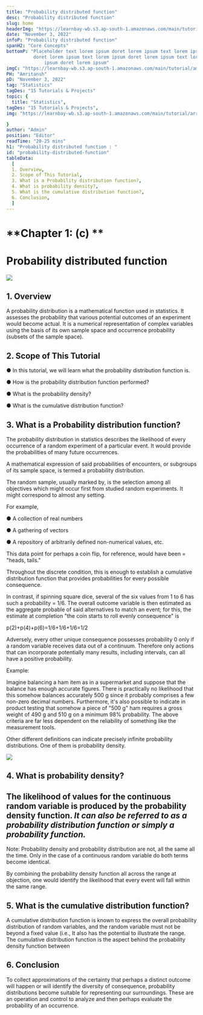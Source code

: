 ```yaml
---
title: "Probability distributed function"
desc: "Probability distributed function"
slug: home
headerImg: "https://learnbay-wb.s3.ap-south-1.amazonaws.com/main/tutorial/python.png"
date: "November 3, 2022"
infoP: "Probability distributed function"
spanH2: "Core Concepts"
bottomP: "Placeholder text lorem ipsum doret lorem ipsum text lorem ipsum
          doret lorem ipsum text lorem ipsum doret lorem ipsum text lorem
              ipsum doret lorem ipsum"
imgC: "https://learnbay-wb.s3.ap-south-1.amazonaws.com/main/tutorial/amritansh.png"
PH: "Amritansh"
pD: "November 3, 2022"
tag: "Statistics"
tagDes: "15 Tutorials & Projects"
topic: {
  title: "Statistics",
tagDes: "15 Tutorials & Projects",
img: "https://learnbay-wb.s3.ap-south-1.amazonaws.com/main/tutorial/arrow.png"

}
author: "Admin"
position: "Editor"
readTime: "20-25 mins"
h1: "Probability distributed function : "
id: "probability-distributed-function"
tableData:
  [
  1. Overview,
  2. Scope of This Tutorial,
  3. What is a Probability distribution function?,
  4. What is probability density?,
  5. What is the cumulative distribution function?,
  6. Conclusion,
  ]
---
```



# **Chapter 1: (c) **


# **Probability distributed function**


 <img src="https://learnbay-wb.s3.ap-south-1.amazonaws.com/main/tutorial/statistics/mainbanner.jpg"></img>


## 1. Overview

A probability distribution is a mathematical function used in statistics. It assesses the probability that various potential outcomes of an experiment would become actual. It is a numerical representation of complex variables using the basis of its own sample space and occurrence probability (subsets of the sample space).

## 2. Scope of This Tutorial



●  	In this tutorial, we will learn what the probability distribution function is.


●  	How is the probability distribution function performed?


●  	What is the probability density?


●  	What is the cumulative distribution function?

 


## 3. What is a Probability distribution function?

 

The probability distribution in statistics describes the likelihood of every occurrence of a random experiment of a particular event. It would provide the probabilities of many future occurrences.

 

A mathematical expression of said probabilities of encounters, or subgroups of its sample space, is termed a probability distribution.

The random sample, usually marked by, is the selection among all objectives which might occur first from studied random experiments. It might correspond to almost any setting.

For example,


●  	A collection of real numbers


●  	A gathering of vectors


●  	A repository of arbitrarily defined non-numerical values, etc.

This data point for perhaps a coin flip, for reference, would have been  = "heads, tails."

 

Throughout the discrete condition, this is enough to establish a cumulative distribution function that provides probabilities for every possible consequence.

In contrast, if spinning square dice, several of the six values from 1 to 6 has such a probability = 1/6. The overall outcome variable is then estimated as the aggregate probable of said alternatives to match an event; for this, the estimate at completion "the coin starts to roll evenly consequence" is

 

p(2)+p(4)+p(6)=1/6+1/6+1/6=1/2

 

Adversely, every other unique consequence possesses probability 0 only if a random variable receives data out of a continuum. Therefore only actions that can incorporate potentially many results, including intervals, can all have a positive probability.

 

Example:

Imagine balancing a ham item as in a supermarket and suppose that the balance has enough accurate figures. There is practically no likelihood that this somehow balances accurately 500 g since it probably comprises a few non-zero decimal numbers. Furthermore, it's also possible to indicate in product testing that somehow a piece of "500 g" ham requires a gross weight of 490 g and 510 g on a minimum 98% probability. The above criteria are far less dependent on the reliability of something like the measurement tools.

 

Other different definitions can indicate precisely infinite probability distributions. One of them is probability density.


 <img src="https://learnbay-wb.s3.ap-south-1.amazonaws.com/main/tutorial/statistics/probability+density.jpg"></img>



## 4. What is probability density?


## The likelihood of values for the continuous random variable is produced by the probability density function. **_It can also be referred to as a probability distribution function or simply a probability function._**

 

Note: Probability density and probability distribution are not, all the same all the time. Only in the case of a continuous random variable do both terms become identical.

By combining the probability density function all across the range at objection, one would identify the likelihood that every event will fall within the same range.


## 5. What is the cumulative distribution function?

A cumulative distribution function is known to express the overall probability distribution of random variables, and the random variable must not be beyond a fixed value (i.e.,  It also has the potential to illustrate the range. The cumulative distribution function is the aspect behind the probability density function between

 

## 6. Conclusion


To collect approximations of the certainty that perhaps a distinct outcome will happen or will identify the diversity of consequence, probability distributions become suitable for representing our surroundings. These are an operation and control to analyze and then perhaps evaluate the probability of an occurrence.


